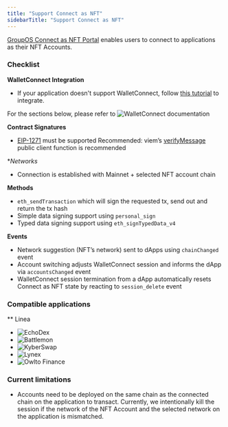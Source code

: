 ```yaml
---
title: "Support Connect as NFT"
sidebarTitle: "Support Connect as NFT"
---
```


[GroupOS Connect as NFT Portal](https://groupos.xyz/wc) enables users to connect to applications as their NFT Accounts.


### Checklist

**WalletConnect Integration**

- If your application doesn't support WalletConnect, follow [this tutorial](https://docs.walletconnect.com/web3modal/about) to integrate.

For the sections below, please refer to ![WalletConnect documentation](https://docs.walletconnect.com/api/sign/dapp-usage)

**Contract Signatures**

- [EIP-1271](https://eips.ethereum.org/EIPS/eip-1271) must be supported
    <Info>Recommended: viem’s [verifyMessage](https://viem.sh/docs/actions/public/verifyMessage.html) public client function is recommended</Info>

**Networks*

-  Connection is established with Mainnet + selected NFT account chain

**Methods**

- `eth_sendTransaction` which will sign the requested tx, send out and
return the tx hash
- Simple data signing support using `personal_sign`
- Typed data signing support using `eth_signTypedData_v4`

**Events**

- Network suggestion (NFT’s network) sent to dApps using `chainChanged` event
- Account switching adjusts WalletConnect session and informs the dApp via `accountsChanged` event
- WalletConnect session termination from a dApp automatically resets Connect as NFT state by reacting to `session_delete` event


### Compatible applications

** Linea
- ![EchoDex](https://www.echodex.io/?chain=linea)
- ![Battlemon](https://battlemon.com/)
- ![KyberSwap](https://kyberswap.com/)
- ![Lynex](https://www.lynex.fi/)
- ![Owlto Finance](https://owlto.finance/bridge)



### Current limitations

- Accounts need to be deployed on the same chain as the connected chain on the application to transact. Currently, we intentionally kill the session if the network of the NFT Account and the selected network on the application is mismatched.

